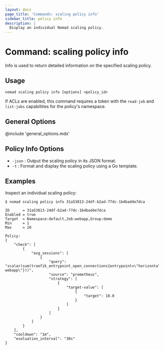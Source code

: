 ```yaml
---
layout: docs
page_title: 'Commands: scaling policy info'
sidebar_title: policy info
description: |
  Display an individual Nomad scaling policy.
---
```


# Command: scaling policy info

Info is used to return detailed information on the specified scaling policy.

## Usage

```plaintext
nomad scaling policy info [options] <policy_id>
```

If ACLs are enabled, this command requires a token with the `read-job` and
`list-jobs` capabilities for the policy's namespace.

## General Options

@include 'general_options.mdx'

## Policy Info Options

- `-json` : Output the scaling policy in its JSON format.
- `-t` : Format and display the scaling policy using a Go template.

## Examples

Inspect an individual scaling policy:

```shell-session
$ nomad scaling policy info 31a53813-24df-b2ad-77dc-1b4bad4e7dca

ID      = 31a53813-24df-b2ad-77dc-1b4bad4e7dca
Enabled = true
Target  = Namespace:default,Job:webapp,Group:demo
Min     = 1
Max     = 20

Policy:
{
    "check": [
        {
            "avg_sessions": [
                {
                    "query": "scalar(sum(traefik_entrypoint_open_connections{entrypoint=\"horizontal-webapp\"}))",
                    "source": "prometheus",
                    "strategy": [
                        {
                            "target-value": [
                                {
                                    "target": 10.0
                                }
                            ]
                        }
                    ]
                }
            ]
        }
    ],
    "cooldown": "1m",
    "evaluation_interval": "30s"
}
```
